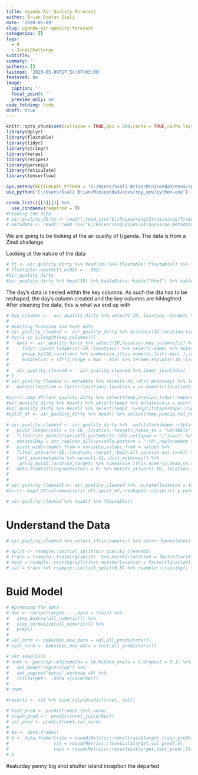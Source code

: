 ```yaml
---
title: Uganda Air Quality Forecast
author: Brian Stefan Ssali
date: '2020-05-09'
slug: uganda-air-quality-forecast
categories: []
tags:
  - R
  - ZindiChallenge
subtitle: ''
summary: ''
authors: []
lastmod: '2020-05-09T17:54:07+03:00'
featured: no
image:
  caption: ''
  focal_point: ''
  preview_only: no
code_folding: hide
draft: true 
---
```


```r
knitr::opts_chunk$set(collapse = TRUE,dpi = 300,cache = TRUE,cache.lazy = TRUE,tidy = "styler",fig.width = 8,fig.height = 8)
library(dplyr)
library(flextable)
library(tidyr)
library(stringr)
library(keras)
library(recipes)
library(parsnip)
library(reticulate)
library(tensorflow)

Sys.setenv(RETICULATE_PYTHON = "C:/Users/Ssali Brian/Miniconda3/envs/rpy_env/python.exe")
use_python("C:/Users/Ssali Brian/Miniconda3/envs/rpy_env/python.exe")

conda_list()[[1]][3] %>% 
  use_condaenv(required = T)
#reading the data 
# air_quality_dirty <- readr::read_csv("E:/R/Learning/Zindi/airqo/Train (1).csv")
# metadata <- readr::read_csv("E:/R/Learning/Zindi/airqo/airqo_metadata.csv")

```
We are going to be looking at the air quality of Uganda. The data is from a Zindi challenge

Looking at the nature of the data
```r
# tt <- air_quality_dirty %>% head(10) %>% flextable::flextable() %>% flextable::theme_zebra() 
# flextable::width(tt,width =  .002)
#air_quality_dirty
#air_quality_dirty %>% head(10) %>% kableExtra::kable("html") %>% kableExtra::kable_styling() %>% kableExtra::scroll_box()
```

The day's data is nested within the key columns. As such the dta has to be reshaped, the day's column created and the key columns are hihloghted. After cleaning the data, this is what we end up with
```r
# key_columns <-  air_quality_dirty %>% select(-ID,-location,-target) %>% colnames()
#                                        
# #editing training and test data
# air_quality_cleaned <- air_quality_dirty %>% distinct(ID,location,target) 
# for(i in 1:length(key_columns)){
#   data <- air_quality_dirty %>% select(ID,location,key_columns[i]) %>% tidyr::separate(!!paste0(key_columns[i]),paste0(key_columns[i],1:120),",") %>% 
#     tidyr::pivot_longer(c(-ID,-location)) %>% select(-name) %>% mutate(value = as.numeric(value)) %>% 
#     group_by(ID,location) %>% summarise_if(is.numeric,list(~min(.),~max(.),~mean(.),~sd(.),~median(.)),) %>% 
#     mutate(var = sd**2,range = max - min) %>% rename_at(vars(-ID,-location),funs(paste0(key_columns[i],"_",.))) 
#   
#   air_quality_cleaned <-  air_quality_cleaned %>% inner_join(data)
# }
# air_quality_cleaned <- metadata %>% select(-X1,-dist_motorway) %>% left_join(air_quality_cleaned) %>% 
#   mutate(location = factor(location),location = as.numeric(location))
```

```r
#purrr::map_dfc(air_quality_dirty %>% select(temp,precip),tidyr::separate(!!paste0(.),paste0(.,1:120),",")) %>% head()
#air_quality_dirty %>% head() %>% select(temp) %>% mutate(colz = purrr::map(reshape2::colsplit(.,pattern = ",",names = paste0(1:120,.))))
#air_quality_dirty %>% head() %>% select(temp)  %>%splitstackshape::cSplit(names(.))  %>% View()
#split_df <- air_quality_dirty %>% head() %>% select(temp,precip,rel_humidity,wind_dir,wind_spd,atmos_press)
 
# air_quality_cleaned <- air_quality_dirty %>%  splitstackshape::cSplit(c('temp','precip','rel_humidity','wind_dir','wind_spd','atmos_press'),sep = ",") %>% 
#   pivot_longer(cols = c(-ID,-location,-target),names_to = "variable") %>% 
#   filter(str_detect(variable,paste0(c(1:120),collapse = "|"))==T) %>%
#   mutate(Day = str_replace_all(variable,pattern = "\\D",replacement = ""),variable = str_replace_all(variable,pattern = "\\d",replacement = "")) %>%
#   pivot_wider(names_from = variable,values_from = value) %>% 
#   filter_at(vars(-ID,-location,-target,-Day),all_vars(is.na(.)==F)) %>% 
#   left_join(metadata %>% select(-X1,-dist_motorway)) %>% 
#    group_by(ID,location,target) %>% summarise_if(is.numeric,mean,na.rm=T) %>% 
#   data.frame(stringsAsFactors = F) %>% mutate_at(vars(-ID,-location,-target),list(~case_when(is.na(.)~mean(.,na.rm = T),TRUE~.)))
# 
# 
# air_quality_cleaned1 <- air_quality_cleaned %>%  mutate(location = factor(location),location = as.numeric(location)) #%>%select(-ID)
#purrr::map2_df(colnames(split_df),split_df,~reshape2::colsplit(.y,pattern = ",",names = paste0(.x,1:121))) %>% View()

```


```r
# air_quality_cleaned %>% head() %>% flextable()
```

# Understand the Data
```r
# air_quality_cleaned %>% select_if(is.numeric) %>% corrr::correlate() %>% corrr::rplot()
```
```r
# split <- rsample::initial_split(air_quality_cleaned1)
# train = rsample::training(split)  %>% mutate(location = factor(location)) #%>% select(-ID)
# test = rsample::testing(split)%>% mutate(location = factor(location))#%>% select(-ID)
# val = train %>% rsample::initial_split(0.8) %>% rsample::training()
```

# Buid Model
```r
# #prepaing the data
# bec <- recipe(target ~. ,data = train) %>% 
#   step_BoxCox(all_numeric()) %>% 
#   step_normalize(all_numeric()) %>% 
#   prep()
# 
# val_norm <- bake(bec,new_data = val,all_predictors())
# test_norm <- bake(bec,new_data = test,all_predictors())
```

```r
# set.seed(123)
# nnet <- parsnip::mlp(epochs = 50,hidden_units = 5,dropout = 0.1) %>% 
#   set_mode("regression") %>% 
#   set_engine("keras",verbose =0) %>% 
#   fit(target~. ,data =juice(bec))
# 
# nnet
```
```r
#resultz <- val %>% bind_cols(predict(nnet, val))
```

```r
# test_pred <- predict(nnet,test_norm)
# train_pred <-  predict(nnet,juice(bec))
# val_pred <- predict(nnet,val_norm)
# 
# #a <- data.frame()
# b <- data.frame(train = round(Metrics::rmse(train$target,train_pred),3),
#                 val = round(Metrics::rmse(val$target,val_pred),3),
#                 test = round(Metrics::rmse(test$target,test_pred),3))
# b
```

#saturday 
penny
big shot
shutter island
inception
the departed 


